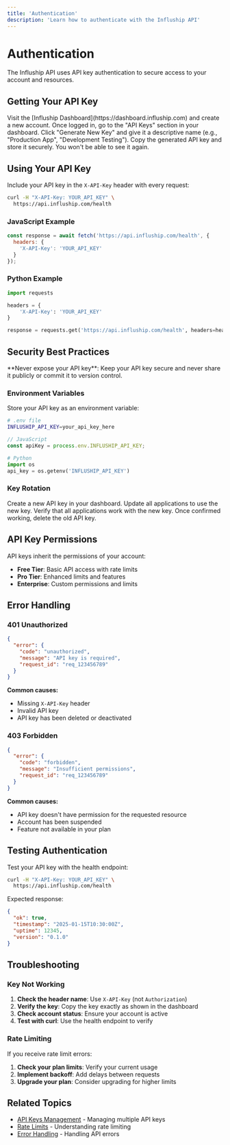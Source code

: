 ```yaml
---
title: 'Authentication'
description: 'Learn how to authenticate with the Influship API'
---
```


# Authentication

The Influship API uses API key authentication to secure access to your account and resources.

## Getting Your API Key

<Steps>
<Step title="Sign up for an account">
  Visit the [Influship Dashboard](https://dashboard.influship.com) and create a new account.
</Step>

<Step title="Navigate to API Keys">
  Once logged in, go to the "API Keys" section in your dashboard.
</Step>

<Step title="Generate a new key">
  Click "Generate New Key" and give it a descriptive name (e.g., "Production App", "Development Testing").
</Step>

<Step title="Copy and store securely">
  Copy the generated API key and store it securely. You won't be able to see it again.
</Step>
</Steps>

## Using Your API Key

Include your API key in the `X-API-Key` header with every request:

```bash
curl -H "X-API-Key: YOUR_API_KEY" \
  https://api.influship.com/health
```

### JavaScript Example

```javascript
const response = await fetch('https://api.influship.com/health', {
  headers: {
    'X-API-Key': 'YOUR_API_KEY'
  }
});
```

### Python Example

```python
import requests

headers = {
    'X-API-Key': 'YOUR_API_KEY'
}

response = requests.get('https://api.influship.com/health', headers=headers)
```

## Security Best Practices

<Warning>
**Never expose your API key**: Keep your API key secure and never share it publicly or commit it to version control.
</Warning>

### Environment Variables

Store your API key as an environment variable:

```bash
# .env file
INFLUSHIP_API_KEY=your_api_key_here
```

```javascript
// JavaScript
const apiKey = process.env.INFLUSHIP_API_KEY;
```

```python
# Python
import os
api_key = os.getenv('INFLUSHIP_API_KEY')
```

### Key Rotation

<Steps>
<Step title="Generate a new key">
  Create a new API key in your dashboard.
</Step>

<Step title="Update your applications">
  Update all applications to use the new key.
</Step>

<Step title="Test the new key">
  Verify that all applications work with the new key.
</Step>

<Step title="Delete the old key">
  Once confirmed working, delete the old API key.
</Step>
</Steps>

## API Key Permissions

API keys inherit the permissions of your account:

- **Free Tier**: Basic API access with rate limits
- **Pro Tier**: Enhanced limits and features
- **Enterprise**: Custom permissions and limits

## Error Handling

### 401 Unauthorized

```json
{
  "error": {
    "code": "unauthorized",
    "message": "API key is required",
    "request_id": "req_123456789"
  }
}
```

**Common causes:**
- Missing `X-API-Key` header
- Invalid API key
- API key has been deleted or deactivated

### 403 Forbidden

```json
{
  "error": {
    "code": "forbidden",
    "message": "Insufficient permissions",
    "request_id": "req_123456789"
  }
}
```

**Common causes:**
- API key doesn't have permission for the requested resource
- Account has been suspended
- Feature not available in your plan

## Testing Authentication

Test your API key with the health endpoint:

```bash
curl -H "X-API-Key: YOUR_API_KEY" \
  https://api.influship.com/health
```

Expected response:
```json
{
  "ok": true,
  "timestamp": "2025-01-15T10:30:00Z",
  "uptime": 12345,
  "version": "0.1.0"
}
```

## Troubleshooting

### Key Not Working

1. **Check the header name**: Use `X-API-Key` (not `Authorization`)
2. **Verify the key**: Copy the key exactly as shown in the dashboard
3. **Check account status**: Ensure your account is active
4. **Test with curl**: Use the health endpoint to verify

### Rate Limiting

If you receive rate limit errors:

1. **Check your plan limits**: Verify your current usage
2. **Implement backoff**: Add delays between requests
3. **Upgrade your plan**: Consider upgrading for higher limits

## Related Topics

- [API Keys Management](/guides/api-keys) - Managing multiple API keys
- [Rate Limits](/guides/rate-limits) - Understanding rate limiting
- [Error Handling](/guides/error-handling) - Handling API errors
